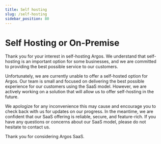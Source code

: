 ```yaml
---
title: Self hosting
slug: /self-hosting
sidebar_position: 80
---
```


# Self Hosting or On-Premise

Thank you for your interest in self-hosting Argos. We understand that self-hosting is an important option for some businesses, and we are committed to providing the best possible service to our customers.

Unfortunately, we are currently unable to offer a self-hosted option for Argos. Our team is small and focused on delivering the best possible experience for our customers using the SaaS model. However, we are actively working on a solution that will allow us to offer self-hosting in the future.

We apologize for any inconvenience this may cause and encourage you to check back with us for updates on our progress. In the meantime, we are confident that our SaaS offering is reliable, secure, and feature-rich. If you have any questions or concerns about our SaaS model, please do not hesitate to contact us.

Thank you for considering Argos SaaS.

